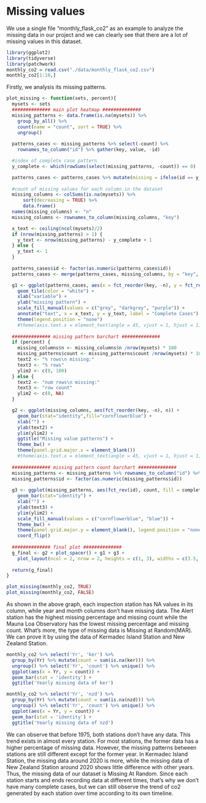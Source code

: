 # Missing values

We use a single file "monthly_flask_co2" as an example to analyze the missing data in our project and we can clearly see that there are a lot of missing values in this dataset.
```r
library(ggplot2)
library(tidyverse)
library(patchwork)
monthly_co2 = read.csv("./data/monthly_flask_co2.csv")
monthly_co2[1:10,]
```

Firstly, we analysis its missing patterns.
```r
plot_missing <- function(sets, percent){
  mysets <- sets
  ############## main plot heatmap ############## 
  missing_patterns <- data.frame(is.na(mysets)) %>%
    group_by_all() %>%
    count(name = "count", sort = TRUE) %>%
    ungroup()
  
  patterns_cases <- missing_patterns %>% select(-count) %>% 
    rownames_to_column("id") %>% gather(key, value, -id)

  #index of complete case pattern
  y_complete <- which(rowSums(select(missing_patterns, -count)) == 0)

  patterns_cases <- patterns_cases %>% mutate(missing = ifelse(id == y_complete, "none", ifelse(value == 1, "yes", "no")))
  
  #count of missing values for each column in the dataset
  missing_columns <- colSums(is.na(mysets)) %>%
      sort(decreasing = TRUE) %>% 
      data.frame()
  names(missing_columns) <- "n"
  missing_columns <- rownames_to_column(missing_columns, "key")

  x_text <- ceiling(ncol(mysets)/2)
  if (nrow(missing_patterns) > 1) {
    y_text <- nrow(missing_patterns) - y_complete + 1
  } else {
    y_text <- 1
  }
  
  patterns_cases$id <- factor(as.numeric(patterns_cases$id))
  patterns_cases <- merge(patterns_cases, missing_columns, by = "key", all = TRUE)

  g1 <- ggplot(patterns_cases, aes(x = fct_reorder(key, -n), y = fct_rev(id), fill = missing)) +
    geom_tile(color = "white") + 
    xlab("variable") +
    ylab("missing pattern") +
    scale_fill_manual(values = c("grey", "darkgrey", "purple")) +
    annotate("text", x = x_text, y = y_text, label = "Complete Cases") +
    theme(legend.position = "none")
    #theme(axis.text.x = element_text(angle = 45, vjust = 1, hjust = 1))
  
  ############## missing pattern barchart ############## 
  if (percent) {
    missing_columns$n <- missing_columns$n /nrow(mysets) * 100
    missing_patterns$count <- missing_patterns$count /nrow(mysets) * 100
    text2 <- "% rows\n missing:"
    text3 <- "% rows"
    ylim2 <- c(0, 100)
  } else {
    text2 <- "num rows\n missing:"
    text3 <- "row count"
    ylim2 <- c(0, NA)
  }

  g2 <- ggplot(missing_columns, aes(fct_reorder(key, -n), n)) +
    geom_bar(stat="identity",fill="cornflowerblue") +
    xlab("") +
    ylab(text2) +
    ylim(ylim2) +
    ggtitle("Missing value patterns") +
    theme_bw() +
    theme(panel.grid.major.x = element_blank())
    #theme(axis.text.x = element_text(angle = 45, vjust = 1, hjust = 1))
  
  ############## missing pattern count barchart ############## 
  missing_patterns <- missing_patterns %>% rownames_to_column("id") %>% mutate(complete = ifelse(id == y_complete, "yes", "no"))
  missing_patterns$id <- factor(as.numeric(missing_patterns$id))
  
  g3 <- ggplot(missing_patterns, aes(fct_rev(id), count, fill = complete)) +
    geom_bar(stat="identity") +
    xlab("") +
    ylab(text3) +
    ylim(ylim2) +
    scale_fill_manual(values = c("cornflowerblue", "blue")) +
    theme_bw() +
    theme(panel.grid.major.y = element_blank(), legend.position = "none") +
    coord_flip() 
  
  ############## final plot ############## 
  g_final <- g2 + plot_spacer() + g1 + g3 +
    plot_layout(ncol = 2, nrow = 2, heights = c(1, 3), widths = c(3.5, 1))
  
  return(g_final)
}
```

```r
plot_missing(monthly_co2, TRUE)
plot_missing(monthly_co2, FALSE)
```

As shown in the above graph, each inspection station has NA values in its column, while year and month columns don't have missing data. The Alert station has the highest missing percentage and missing count while the Mauna Loa Observatory has the lowest missing percentage and missing count. What's more, the type of missing data is Missing at Random(MAR). We can prove it by using the data of Kermadec Island Station and New Zealand Station.

```r
monthly_co2 %>% select('Yr', 'ker') %>% 
  group_by(Yr) %>% mutate(count = sum(is.na(ker))) %>% 
  ungroup() %>% select('Yr', 'count') %>% unique() %>% 
  ggplot(aes(x = Yr, y = count)) +
  geom_bar(stat = 'identity') +
  ggtitle('Yearly missing data of ker')

monthly_co2 %>% select('Yr', 'nzd') %>% 
  group_by(Yr) %>% mutate(count = sum(is.na(nzd))) %>% 
  ungroup() %>% select('Yr', 'count') %>% unique() %>% 
  ggplot(aes(x = Yr, y = count)) +
  geom_bar(stat = 'identity') +
  ggtitle('Yearly missing data of nzd')

```

We can observe that before 1975, both stations don't have any data. This trend exists in almost every station. For most stations, the former data has a higher percentage of missing data. However, the missing patterns between stations are still different except for the former year. In Kermadec Island Station, the missing data around 2020 is more, while the missing data of New Zealand Station around 2020 shows little difference with other years. Thus, the missing data of our dataset is Missing At Random. Since each station starts and ends recording data at different times, that's why we don’t have many complete cases, but we can still observe the trend of co2 generated by each station over time according to its own timeline.
